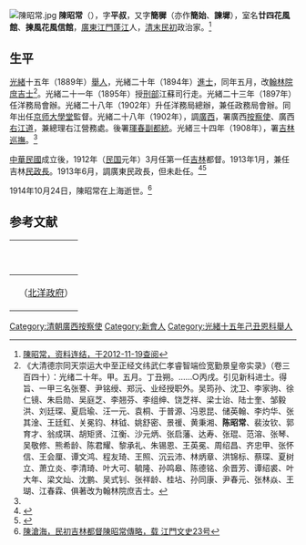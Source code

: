 [[File:陳昭常.jpg|thumb]]
'''陳昭常'''（{{bd|1867年||1914年|10月24日}}），字'''平叔'''，又字'''簡穉'''（亦作'''簡始'''、'''諫墀'''），室名'''廿四花風館'''、'''揀風花風信館'''，[[廣東|廣東]][[江門|江門]][[蓬江|蓬江]]人，[[清末|清末]][[民初|民初]]政治家。<ref name=chen>[http://npmhost.npm.gov.tw/ttscgi2/ttsquery?0:0:npmauac:TM%3D%B3%AF%ACL%B1%60 陳昭常，资料连结，于2012-11-19查阅]</ref>

==生平==
[[光緒|光緒]]十五年（1889年）[[舉人|舉人]]，光緒二十年（1894年）[[進士|進士]]，同年五月，改[[翰林院|翰林院]][[庶吉士|庶吉士]]<ref>《大清德宗同天崇运大中至正经文纬武仁孝睿智端俭宽勤景皇帝实录》（卷三百四十）：光绪二十年。甲。五月。丁丑朔。……○丙戌。引见新科进士。得旨、一甲三名张謇、尹铭绶、郑沅、业经授职外。吴筠孙、沈卫、李家驹、徐仁镜、朱启勋、吴庭芝、李翘芬、李组绅、饶芝祥、梁士诒、陆士奎、邹毅洪、刘廷琛、夏启瑜、汪一元、袁桐、于普源、冯恩昆、储英翰、李灼华、张其淦、王廷釭、关冕钧、林钺、姚舒密、景禐、黄秉湘、'''陈昭常'''、裴汝钦、郭育才、翁成琪、胡矩贤、江衡、沙元炳、张启藩、达寿、张琨、范溶、张琴、吴敬修、熊希龄、陈君耀、黎承礼、朱锡恩、王英冕、周绍昌、齐忠甲、张怀信、王会厘、谭文鸿、程友琦、王照、沉云沛、林炳章、洪锦标、蔡琛、夏树立、萧立炎、李清琦、叶大可、毓隆、孙鸣皋、陈德铭、余晋芳、谭绍裘、叶大年、梁文灿、沈鹏、吴式钊、张祥龄、桂坫、孙同康、尹春元、张林焱、王瑚、江春霖、俱著改为翰林院庶吉士。</ref>。光緒二十一年（1895年）授[[刑部|刑部]]江蘇司行走。光緒二十三年（1897年）任洋務局會辦。光緒二十八年（1902年）升任洋務局總辦，兼任政務局會辦。同年出任[[京师大學堂|京师大學堂]]監督。光緒二十八年（1902年），調[[廣西|廣西]]，署廣西[[按察使|按察使]]、廣西[[右江道|右江道]]，兼總理右江營務處。後署[[琿春副都統|琿春副都統]]。光緒三十四年（1908年），署[[吉林巡撫|吉林巡撫]]。<ref name=chen/>

[[中華民國|中華民國]]成立後，1912年（[[民国紀元|民国]]元年）3月任第一任[[吉林省_(中華民国)|吉林]]都督。1913年1月，兼任吉林[[民政長|民政長]]。1913年6月，調廣東民政長，但未赴任。<ref>{{Cite book<!--|和書-->|author = 徐友春主編|title = 民国人物大辞典 増訂版|year = 2007|publisher = 河北人民出版社|isbn = 978-7-202-03014-1}}</ref><ref>{{Cite book<!--|和書-->|author = 劉寿林編|title = 民国職官年表|year = 1995|publisher = [[中華書局|中華書局]]|isbn = 7-101-01320-1}}</ref>

1914年10月24日，陳昭常在上海逝世。<ref>[http://wylib.jiangmen.gd.cn/jmhq/list.asp?id=268272 陳滄海，民初吉林都督陳昭常傳略，载 江門文史23号]{{dead link|date=2018年2月 |bot=InternetArchiveBot |fix-attempted=yes }}</ref>

== 参考文献 ==
{{reflist}}

{| class="wikitable" style="margin:0 auto"
|- 
!　{{QING-1889}}
{{先代次代|[[吉林省|吉林]][[巡撫|巡撫]]|<small>1908-1912</small>|[[朱家宝|朱家宝]]| - }}
|- 
!　{{CHN-1912}}（[[北洋政府|北洋政府]]）
{{先代次代|[[吉林省_(中華民国)|吉林]]都督|<small>1912年3月 - 1913年6月</small>|（創設）|[[張錫鑾|張錫鑾]]}}
|}
{{光緒二十年甲午恩科殿試金榜}}
{{东蒙王公会议}}
{{吉林行政长官}}
{{广东行政长官|北省}}
{{DEFAULTSORT:Chen Zhaochang}}
[[Category:清朝廣西按察使|Category:清朝廣西按察使]]
[[Category:新會人|Category:新會人]]
[[Category:光緒十五年己丑恩科舉人|Category:光緒十五年己丑恩科舉人]]